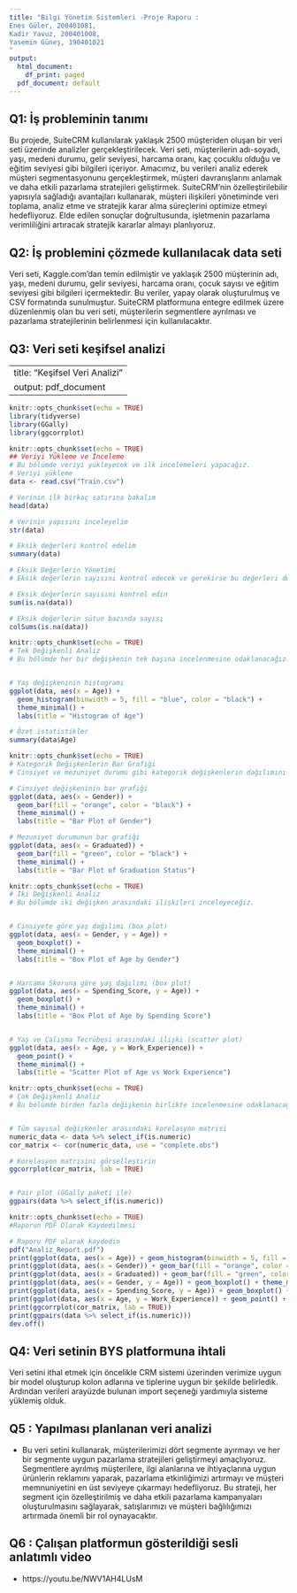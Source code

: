 ```yaml
---
title: "Bilgi Yönetim Sistemleri -Proje Raporu : 
Enes Güler, 200401081,
Kadir Yavuz, 200401008,
Yasemin Güneş, 190401021
"
output:
  html_document:
    df_print: paged
  pdf_document: default
---
```


## **Q1: İş probleminin tanımı**

Bu projede, SuiteCRM kullanılarak yaklaşık 2500 müşteriden oluşan bir
veri seti üzerinde analizler gerçekleştirilecek. Veri seti, müşterilerin
adı-soyadı, yaşı, medeni durumu, gelir seviyesi, harcama oranı, kaç
çocuklu olduğu ve eğitim seviyesi gibi bilgileri içeriyor. Amacımız, bu
verileri analiz ederek müşteri segmentasyonunu gerçekleştirmek, müşteri
davranışlarını anlamak ve daha etkili pazarlama stratejileri
geliştirmek. SuiteCRM'nin özelleştirilebilir yapısıyla sağladığı
avantajları kullanarak, müşteri ilişkileri yönetiminde veri toplama,
analiz etme ve stratejik karar alma süreçlerini optimize etmeyi
hedefliyoruz. Elde edilen sonuçlar doğrultusunda, işletmenin pazarlama
verimliliğini artıracak stratejik kararlar almayı planlıyoruz.

## **Q2: İş problemini çözmede kullanılacak data seti**

Veri seti, Kaggle.com'dan temin edilmiştir ve yaklaşık 2500 müşterinin
adı, yaşı, medeni durumu, gelir seviyesi, harcama oranı, çocuk sayısı ve
eğitim seviyesi gibi bilgileri içermektedir. Bu veriler, yapay olarak
oluşturulmuş ve CSV formatında sunulmuştur. SuiteCRM platformuna entegre
edilmek üzere düzenlenmiş olan bu veri seti, müşterilerin segmentlere
ayrılması ve pazarlama stratejilerinin belirlenmesi için
kullanılacaktır.

## **Q3: Veri seti keşifsel analizi** 

---
title: "Keşifsel Veri Analizi"
output: pdf_document
---

```r
knitr::opts_chunk$set(echo = TRUE)
library(tidyverse)
library(GGally)
library(ggcorrplot)

```

```r
knitr::opts_chunk$set(echo = TRUE)
## Veriyi Yükleme ve İnceleme
# Bu bölümde veriyi yükleyecek ve ilk incelemeleri yapacağız.
# Veriyi yükleme
data <- read.csv("Train.csv")

# Verinin ilk birkaç satırına bakalım
head(data)

# Verinin yapısını inceleyelim
str(data)

# Eksik değerleri kontrol edelim
summary(data)

# Eksik Değerlerin Yönetimi
# Eksik değerlerin sayısını kontrol edecek ve gerekirse bu değerleri dolduracağız.

# Eksik değerlerin sayısını kontrol edin
sum(is.na(data))

# Eksik değerlerin sütun bazında sayısı
colSums(is.na(data))

```


```r
knitr::opts_chunk$set(echo = TRUE)
# Tek Değişkenli Analiz
# Bu bölümde her bir değişkenin tek başına incelenmesine odaklanacağız.


# Yaş değişkeninin histogramı
ggplot(data, aes(x = Age)) +
  geom_histogram(binwidth = 5, fill = "blue", color = "black") +
  theme_minimal() +
  labs(title = "Histogram of Age")

# Özet istatistikler
summary(data$Age)

```

```r
knitr::opts_chunk$set(echo = TRUE)
# Kategorik Değişkenlerin Bar Grafiği
# Cinsiyet ve mezuniyet durumu gibi kategorik değişkenlerin dağılımını bar grafikleri ile inceliyoruz.

# Cinsiyet değişkeninin bar grafiği
ggplot(data, aes(x = Gender)) +
  geom_bar(fill = "orange", color = "black") +
  theme_minimal() +
  labs(title = "Bar Plot of Gender")

# Mezuniyet durumunun bar grafiği
ggplot(data, aes(x = Graduated)) +
  geom_bar(fill = "green", color = "black") +
  theme_minimal() +
  labs(title = "Bar Plot of Graduation Status")

```

```r
knitr::opts_chunk$set(echo = TRUE)
# İki Değişkenli Analiz
# Bu bölümde iki değişken arasındaki ilişkileri inceleyeceğiz.


# Cinsiyete göre yaş dağılımı (box plot)
ggplot(data, aes(x = Gender, y = Age)) +
  geom_boxplot() +
  theme_minimal() +
  labs(title = "Box Plot of Age by Gender")


# Harcama Skoruna göre yaş dağılımı (box plot)
ggplot(data, aes(x = Spending_Score, y = Age)) +
  geom_boxplot() +
  theme_minimal() +
  labs(title = "Box Plot of Age by Spending Score")


# Yaş ve Çalışma Tecrübesi arasındaki ilişki (scatter plot)
ggplot(data, aes(x = Age, y = Work_Experience)) +
  geom_point() +
  theme_minimal() +
  labs(title = "Scatter Plot of Age vs Work Experience")

```

```r
knitr::opts_chunk$set(echo = TRUE)
# Çok Değişkenli Analiz
# Bu bölümde birden fazla değişkenin birlikte incelenmesine odaklanacağız.


# Tüm sayısal değişkenler arasındaki korelasyon matrisi
numeric_data <- data %>% select_if(is.numeric)
cor_matrix <- cor(numeric_data, use = "complete.obs")

# Korelasyon matrisini görselleştirin
ggcorrplot(cor_matrix, lab = TRUE)


# Pair plot (GGally paketi ile)
ggpairs(data %>% select_if(is.numeric))

```
```r
knitr::opts_chunk$set(echo = TRUE)
#Raporun PDF Olarak Kaydedilmesi

# Raporu PDF olarak kaydedin
pdf("Analiz_Report.pdf")
print(ggplot(data, aes(x = Age)) + geom_histogram(binwidth = 5, fill = "blue", color = "black") + theme_minimal() + labs(title = "Histogram of Age"))
print(ggplot(data, aes(x = Gender)) + geom_bar(fill = "orange", color = "black") + theme_minimal() + labs(title = "Bar Plot of Gender"))
print(ggplot(data, aes(x = Graduated)) + geom_bar(fill = "green", color = "black") + theme_minimal() + labs(title = "Bar Plot of Graduation Status"))
print(ggplot(data, aes(x = Gender, y = Age)) + geom_boxplot() + theme_minimal() + labs(title = "Box Plot of Age by Gender"))
print(ggplot(data, aes(x = Spending_Score, y = Age)) + geom_boxplot() + theme_minimal() + labs(title = "Box Plot of Age by Spending Score"))
print(ggplot(data, aes(x = Age, y = Work_Experience)) + geom_point() + theme_minimal() + labs(title = "Scatter Plot of Age vs Work Experience"))
print(ggcorrplot(cor_matrix, lab = TRUE))
print(ggpairs(data %>% select_if(is.numeric)))
dev.off()
```

## **Q4: Veri setinin BYS platformuna ihtali** 

Veri setini ithal etmek için öncelikle CRM sistemi üzerinden verimize uygun bir model
oluşturup kolon adlarına ve tiplerine uygun bir şekilde belirledik. Ardından verileri arayüzde bulunan import seçeneği yardımıyla sisteme yüklemiş olduk.

## **Q5 : Yapılması planlanan veri analizi** 


- Bu veri setini kullanarak, müşterilerimizi dört segmente ayırmayı ve
her bir segmente uygun pazarlama stratejileri geliştirmeyi amaçlıyoruz.
Segmentlere ayrılmış müşterilere, ilgi alanlarına ve ihtiyaçlarına uygun
ürünlerin reklamını yaparak, pazarlama etkinliğimizi artırmayı ve
müşteri memnuniyetini en üst seviyeye çıkarmayı hedefliyoruz. Bu
strateji, her segment için özelleştirilmiş ve daha etkili pazarlama
kampanyaları oluşturulmasını sağlayarak, satışlarımızı ve müşteri
bağlılığımızı artırmada önemli bir rol oynayacaktır.

## **Q6 : Çalışan platformun gösterildiği sesli anlatımlı video** 

- https://youtu.be/NWV1AH4LUsM
